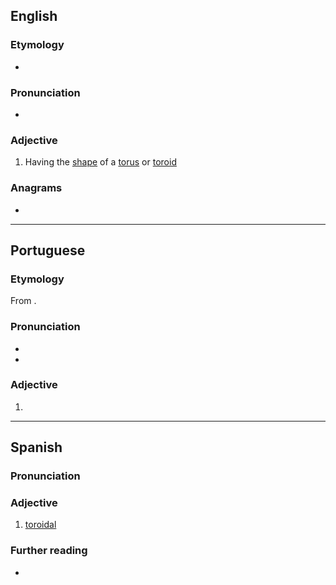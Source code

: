 ==English==

===Etymology===
* {{suffix|en|toroid|al}}

===Pronunciation===
* {{rhymes|en|ɔɪdəl|s=3}}

===Adjective===
{{en-adj}}

# Having the [[shape]] of a [[torus]] or [[toroid]]

===Anagrams===
* {{anagrams|en|a=adiloort|idolator|rotoidal}}

----

==Portuguese==

===Etymology===
From {{suf|pt|toroide|al}}.

===Pronunciation===
{{pt-IPA}}
* {{rhymes|pt|al|q1=Portugal|aw|q2=Brazil|s=3}}
* {{hyphenation|pt|to|roi|dal}}

===Adjective===
{{pt-adj}}

# {{l|en|toroidal}}

----

==Spanish==

===Pronunciation===
{{es-IPA}}

===Adjective===
{{es-adj}}

# [[#English|toroidal]]

===Further reading===
* {{R:es:DRAE}}